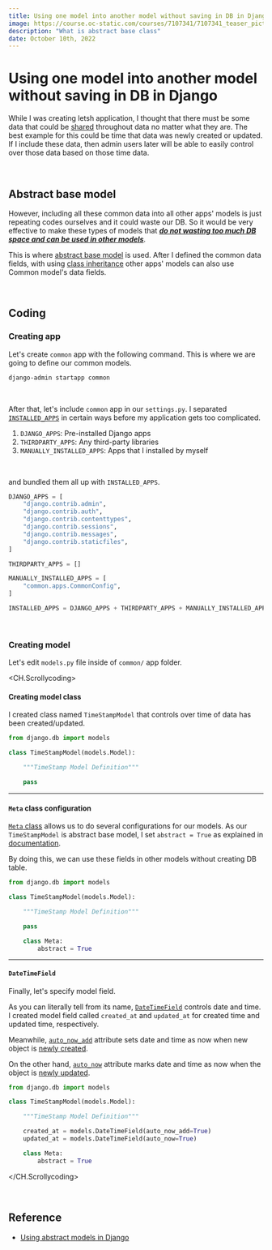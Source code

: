 ```yaml
---
title: Using one model into another model without saving in DB in Django
image: https://course.oc-static.com/courses/7107341/7107341_teaser_picture_1633008310.jpg
description: "What is abstract base class"
date: October 10th, 2022
---
```



# Using one model into another model without saving in DB in Django

While I was creating letsh application, I thought that there must be some data that could be <ins>shared</ins> throughout data no matter what they are.
The best example for this could be time that data was newly created or updated.
If I include these data, then admin users later will be able to easily control over those data based on those time data.

<br/>

## Abstract base model

However, including all these common data into all other apps' models is just repeating codes ourselves and it could waste our DB.
So it would be very effective to make these types of models that <ins>**_do not wasting too much DB space and can be used in other models_**</ins>.

This is where <a href="https://docs.djangoproject.com/en/4.1/topics/db/models/#abstract-base-classes" target="_blank">abstract base model</a> is used.
After I defined the common data fields, with using <a href="https://docs.python.org/3/tutorial/classes.html#inheritance" target="_blank">class inheritance</a>
other apps' models can also use Common model's data fields.

<br/>

## Coding

### Creating app

Let's create `common` app with the following command. This is where we are going to define our common models.

```bash
django-admin startapp common
```

<br/>

After that, let's include `common` app in our `settings.py`.
I separated <a href="https://docs.djangoproject.com/en/4.1/ref/settings/#installed-apps" target="_blank"><code>INSTALLED_APPS</code></a> in certain ways before my application gets too complicated.

1. `DJANGO_APPS`: Pre-installed Django apps
2. `THIRDPARTY_APPS`: Any third-party libraries
3. `MANUALLY_INSTALLED_APPS`: Apps that I installed by myself

<br/>

and bundled them all up with `INSTALLED_APPS`.

```py config/settings.py
DJANGO_APPS = [
    "django.contrib.admin",
    "django.contrib.auth",
    "django.contrib.contenttypes",
    "django.contrib.sessions",
    "django.contrib.messages",
    "django.contrib.staticfiles",
]

THIRDPARTY_APPS = []

MANUALLY_INSTALLED_APPS = [
    "common.apps.CommonConfig",
]

INSTALLED_APPS = DJANGO_APPS + THIRDPARTY_APPS + MANUALLY_INSTALLED_APPS
```

<br/>

### Creating model

Let's edit `models.py` file inside of `common/` app folder.

<CH.Scrollycoding>

#### Creating model class

I created class named `TimeStampModel` that controls over time of data has been created/updated.

```py focus=3:7
from django.db import models

class TimeStampModel(models.Model):

    """TimeStamp Model Definition"""

    pass
```

---

#### `Meta` class configuration

<a href="https://docs.djangoproject.com/en/4.1/topics/db/models/#meta-options" target="_blank"><code>Meta</code> class</a> allows us to do several configurations for our models.
As our `TimeStampModel` is abstract base model, I set `abstract = True` as explained in <a href="https://docs.djangoproject.com/en/4.1/topics/db/models/#abstract-base-classes" target="_blank">documentation</a>.

By doing this, we can use these fields in other models without creating DB table.

```py focus=9:10
from django.db import models

class TimeStampModel(models.Model):

    """TimeStamp Model Definition"""

    pass

    class Meta:
        abstract = True
```

---

#### `DateTimeField`

Finally, let's specify model field.

As you can literally tell from its name, <a href="https://docs.djangoproject.com/en/4.1/ref/models/fields/#django.db.models.DateTimeField" target="_blank"><code>DateTimeField</code></a>
controls date and time.
I created model field called `created_at` and `updated_at` for created time and updated time, respectively.

Meanwhile, <a href="https://docs.djangoproject.com/en/4.1/ref/models/fields/#django.db.models.DateField.auto_now_add" target="_blank"><code>auto_now_add</code></a> attribute sets date and time as now
when new object is <ins>newly created</ins>.

On the other hand, <a href="https://docs.djangoproject.com/en/4.1/ref/models/fields/#django.db.models.DateField.auto_now" target="_blank"><code>auto_now</code></a> attribute marks date and time as now
when the object is <ins>newly updated</ins>.

```py focus=7:8
from django.db import models

class TimeStampModel(models.Model):

    """TimeStamp Model Definition"""

    created_at = models.DateTimeField(auto_now_add=True)
    updated_at = models.DateTimeField(auto_now=True)

    class Meta:
        abstract = True
```

</CH.Scrollycoding>

<br/>

## Reference

- <a href="https://dev.to/sankalpjonna/using-abstract-models-in-django-1igi" target="_blank">Using abstract models in Django</a>
